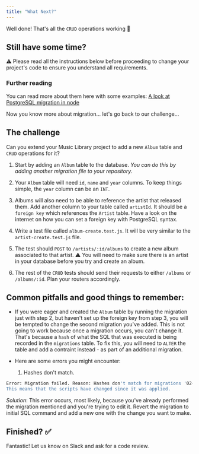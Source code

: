 ```yaml
---
title: "What Next?"
---
```


Well done! That's all the `CRUD` operations working :tada:

## Still have some time?
⚠️ Please read all the instructions below before proceeding to change your project's code to ensure you understand all requirements.

### Further reading

You can read more about them here with some examples: [A look at PostgreSQL migration in node](https://www.antoniovdlc.me/a-look-at-postgresql-migrations-in-node/)

Now you know more about migration... let's go back to our challenge...

## The challenge
Can you extend your Music Library project to add a new `Album` table and `CRUD` operations for it? 

1. Start by adding an `Album` table to the database. *You can do this by adding another migration file to your repository*.

2. Your `Album` table will need `id`, `name` and `year` columns. To keep things simple, the `year` column can be an `INT`.

3. Albums will also need to be able to reference the artist that released them. Add another column to your table called `artistId`. It should be a `foreign key` which references the `Artist` table. Have a look on the internet on how you can set a foreign key with PostgreSQL syntax.

4. Write a test file called `album-create.test.js`. It will be very similar to the `artist-create.test.js` file.

5. The test should `POST` to `/artists/:id/albums` to create a new album associated to that artist. ⚠️ You will need to make sure there is an artist in your database before you try and create an album.

6. The rest of the `CRUD` tests should send their requests to either `/albums` or `/albums/:id`. Plan your routers accordingly.

## Common pitfalls and good things to remember:
- If you were eager and created the `Album` table by running the migration just with step 2, but haven't set up the foreign key from step 3, you will be tempted to change the second migration you've added. This is not going to work because once a migration occurs, you can't change it. That's because a `hash` of what the SQL that was executed is being recorded in the `migrations` table. To fix this, you will need to `ALTER` the table and add a contraint instead - as part of an additional migration. 

- Here are some errors you might encounter:

  1. Hashes don't match.

```bash
Error: Migration failed. Reason: Hashes don't match for migrations '02-create-album-table.sql'.
This means that the scripts have changed since it was applied.
```

  *Solution*: This error occurs, most likely, because you've already performed the migration mentioned and you're trying to edit it. Revert the migration to initial SQL command and add a new one with the change you want to make. 

## Finished? ✅

Fantastic! 
Let us know on Slack and ask for a code review.